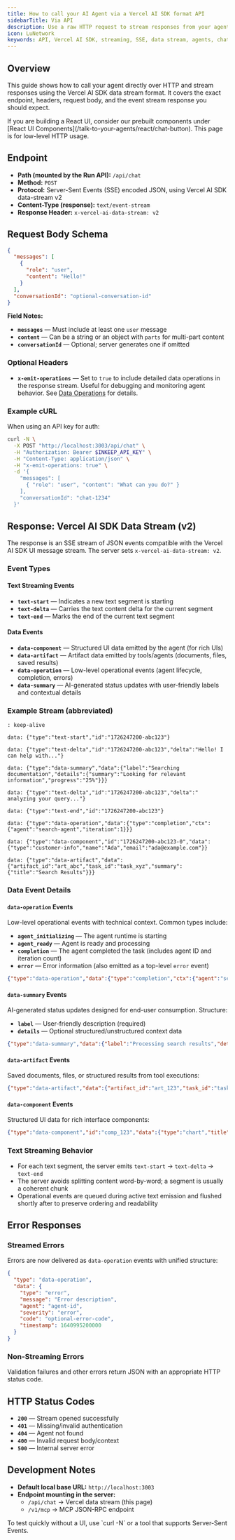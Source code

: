 ```yaml
---
title: How to call your AI Agent via a Vercel AI SDK format API
sidebarTitle: Via API
description: Use a raw HTTP request to stream responses from your agent over the Vercel AI SDK data stream protocol.
icon: LuNetwork
keywords: API, Vercel AI SDK, streaming, SSE, data stream, agents, chat
---
```


## Overview

This guide shows how to call your agent directly over HTTP and stream responses using the Vercel AI SDK data stream format. It covers the exact endpoint, headers, request body, and the event stream response you should expect.

<Tip>
  If you are building a React UI, consider our prebuilt components under [React UI Components](/talk-to-your-agents/react/chat-button). This page is for low-level HTTP usage.
</Tip>

## Endpoint

- **Path (mounted by the Run API):** `/api/chat`
- **Method:** `POST`
- **Protocol:** Server-Sent Events (SSE) encoded JSON, using Vercel AI SDK data-stream v2
- **Content-Type (response):** `text/event-stream`
- **Response Header:** `x-vercel-ai-data-stream: v2`

<Snippet file="auth/RunApiAuthModes.mdx" />

## Request Body Schema

```json
{
  "messages": [
    {
      "role": "user",
      "content": "Hello!"
    }
  ],
  "conversationId": "optional-conversation-id"
}
```

**Field Notes:**

- **`messages`** — Must include at least one `user` message
- **`content`** — Can be a string or an object with `parts` for multi-part content
- **`conversationId`** — Optional; server generates one if omitted


### Optional Headers

- **`x-emit-operations`** — Set to `true` to include detailed data operations in the response stream. Useful for debugging and monitoring agent behavior. See [Data Operations](/typescript-sdk/data-operations) for details.

### Example cURL

When using an API key for auth:

```bash
curl -N \
  -X POST "http://localhost:3003/api/chat" \
  -H "Authorization: Bearer $INKEEP_API_KEY" \
  -H "Content-Type: application/json" \
  -H "x-emit-operations: true" \
  -d '{
    "messages": [
      { "role": "user", "content": "What can you do?" }
    ],
    "conversationId": "chat-1234"
  }'
```

## Response: Vercel AI SDK Data Stream (v2)

The response is an SSE stream of JSON events compatible with the Vercel AI SDK UI message stream. The server sets `x-vercel-ai-data-stream: v2`.

### Event Types

#### Text Streaming Events
- **`text-start`** — Indicates a new text segment is starting
- **`text-delta`** — Carries the text content delta for the current segment  
- **`text-end`** — Marks the end of the current text segment

#### Data Events
- **`data-component`** — Structured UI data emitted by the agent (for rich UIs)
- **`data-artifact`** — Artifact data emitted by tools/agents (documents, files, saved results)
- **`data-operation`** — Low-level operational events (agent lifecycle, completion, errors)
- **`data-summary`** — AI-generated status updates with user-friendly labels and contextual details

### Example Stream (abbreviated)

```text
: keep-alive

data: {"type":"text-start","id":"1726247200-abc123"}

data: {"type":"text-delta","id":"1726247200-abc123","delta":"Hello! I can help with..."}

data: {"type":"data-summary","data":{"label":"Searching documentation","details":{"summary":"Looking for relevant information","progress":"25%"}}}

data: {"type":"text-delta","id":"1726247200-abc123","delta":" analyzing your query..."}

data: {"type":"text-end","id":"1726247200-abc123"}

data: {"type":"data-operation","data":{"type":"completion","ctx":{"agent":"search-agent","iteration":1}}}

data: {"type":"data-component","id":"1726247200-abc123-0","data":{"type":"customer-info","name":"Ada","email":"ada@example.com"}}

data: {"type":"data-artifact","data":{"artifact_id":"art_abc","task_id":"task_xyz","summary":{"title":"Search Results"}}}
```

### Data Event Details

#### `data-operation` Events
Low-level operational events with technical context. Common types include:

- **`agent_initializing`** — The agent runtime is starting
- **`agent_ready`** — Agent is ready and processing
- **`completion`** — The agent completed the task (includes agent ID and iteration count)
- **`error`** — Error information (also emitted as a top-level `error` event)

```json
{"type":"data-operation","data":{"type":"completion","ctx":{"agent":"search-agent","iteration":1}}}
```

#### `data-summary` Events  
AI-generated status updates designed for end-user consumption. Structure:

- **`label`** — User-friendly description (required)
- **`details`** — Optional structured/unstructured context data

```json
{"type":"data-summary","data":{"label":"Processing search results","details":{"summary":"Found 12 relevant documents","itemsProcessed":12,"status":"analyzing"}}}
```

#### `data-artifact` Events
Saved documents, files, or structured results from tool executions:

```json
{"type":"data-artifact","data":{"artifact_id":"art_123","task_id":"task_456","summary":{"title":"Weather Report","type":"document"}}}
```

#### `data-component` Events
Structured UI data for rich interface components:

```json
{"type":"data-component","id":"comp_123","data":{"type":"chart","title":"Sales Data","chartData":[1,2,3]}}
```

### Text Streaming Behavior

- For each text segment, the server emits `text-start` → `text-delta` → `text-end`
- The server avoids splitting content word-by-word; a segment is usually a coherent chunk
- Operational events are queued during active text emission and flushed shortly after to preserve ordering and readability

## Error Responses

### Streamed Errors
Errors are now delivered as `data-operation` events with unified structure:

```json
{
  "type": "data-operation",
  "data": {
    "type": "error",
    "message": "Error description",
    "agent": "agent-id",
    "severity": "error",
    "code": "optional-error-code",
    "timestamp": 1640995200000
  }
}
```

### Non-Streaming Errors
Validation failures and other errors return JSON with an appropriate HTTP status code.

## HTTP Status Codes

- **`200`** — Stream opened successfully
- **`401`** — Missing/invalid authentication
- **`404`** — Agent not found
- **`400`** — Invalid request body/context
- **`500`** — Internal server error

## Development Notes

- **Default local base URL:** `http://localhost:3003`
- **Endpoint mounting in the server:**
  - `/api/chat` → Vercel data stream (this page)
  - `/v1/mcp` → MCP JSON-RPC endpoint

<Note>
  To test quickly without a UI, use `curl -N` or a tool that supports Server-Sent Events.
</Note>
